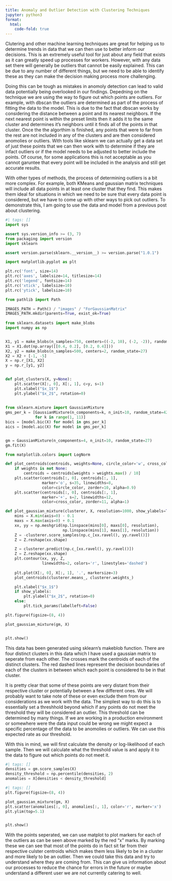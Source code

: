 ```yaml
---
title: Anomaly and Outlier Detection with Clustering Techniques
jupyter: python3
format: 
  html:
    code-fold: true
---
```


Clutering and other machine learning techniques are great for helping us to determine trends in data that we can then use to better inform our decisions. This is an extremely useful tool for just about any field that exists as it can greatly speed up processes for workers. However, with any data set there will generally be outliers that cannot be easily explained. This can be due to any number of different things, but we need to be able to identify these as they can make the decision making process more challenging.

Doing this can be tough as mistakes in anomoly detection can lead to valid data potentially being overlooked in our findings. Depedning on the technique we are using the way to figure out which points are outliers. For example, with dbscan the outliers are determined as part of the process of fitting the data to the model. This is due to the fact that dbscan works by considering the distance between a point and its nearest neighbors. If the next nearest point is within the preset limits then it adds it to the same cluster and determines it's neighbors until it finds all of the points in that cluster. Once the the algorthim is finished, any points that were to far from the rest are not included in any of the clusters and are then considered anomolies or outliers. With tools like sklearn we can actually get a data set of just these points that we can then work with to determine if they are infact outliers or if the model needs to be adjusted to better include the points. Of course, for some applications this is not acceptable as you cannot garuntee that every point will be included in the analysis and still get accurate results.

With other types of methods, the process of determining outliers is a bit more complex. For example, both KMeans and gaussian matrix techniques will include all data points in at least one cluster that they find. This makes them ideal for situations in which we need to be sure that every data point is considered, but we have to come up with other ways to pick out outliers. To demonstrate this, I am going to use the data and model from a previous post about clustering.

```python
#| tags: []
import sys

assert sys.version_info >= (3, 7)
from packaging import version
import sklearn

assert version.parse(sklearn.__version__) >= version.parse("1.0.1")

import matplotlib.pyplot as plt

plt.rc('font', size=14)
plt.rc('axes', labelsize=14, titlesize=14)
plt.rc('legend', fontsize=14)
plt.rc('xtick', labelsize=10)
plt.rc('ytick', labelsize=10)

from pathlib import Path

IMAGES_PATH = Path() / "images" / "ForGaussianMatrix"
IMAGES_PATH.mkdir(parents=True, exist_ok=True)
    
from sklearn.datasets import make_blobs
import numpy as np


X1, y1 = make_blobs(n_samples=750, centers=((-2, 10), (-2, -2)), random_state=27)
X1 = X1.dot(np.array([[0.4, 0.2], [0.2, 0.4]]))
X2, y2 = make_blobs(n_samples=500, centers=2, random_state=27)
X2 = X2 + [-1, -5]
X = np.r_[X1, X2]
y = np.r_[y1, y2]


def plot_clusters(X, y=None):
    plt.scatter(X[:, 0], X[:, 1], c=y, s=1)
    plt.xlabel("$x_1$")
    plt.ylabel("$x_2$", rotation=0)
    
    
from sklearn.mixture import GaussianMixture
gms_per_k = [GaussianMixture(n_components=k, n_init=10, random_state=42).fit(X)
             for k in range(1, 11)]
bics = [model.bic(X) for model in gms_per_k]
aics = [model.aic(X) for model in gms_per_k]


gm = GaussianMixture(n_components=4, n_init=10, random_state=27)
gm.fit(X)

from matplotlib.colors import LogNorm

def plot_centroids(centroids, weights=None, circle_color='w', cross_color='k'):
    if weights is not None:
        centroids = centroids[weights > weights.max() / 10]
    plt.scatter(centroids[:, 0], centroids[:, 1],
                marker='o', s=35, linewidths=8,
                color=circle_color, zorder=10, alpha=0.9)
    plt.scatter(centroids[:, 0], centroids[:, 1],
                marker='+', s=2, linewidths=12,
                color=cross_color, zorder=11, alpha=1)

def plot_gaussian_mixture(clusterer, X, resolution=1000, show_ylabels=True):
    mins = X.min(axis=0) - 0.1
    maxs = X.max(axis=0) + 0.1
    xx, yy = np.meshgrid(np.linspace(mins[0], maxs[0], resolution),
                         np.linspace(mins[1], maxs[1], resolution))
    Z = -clusterer.score_samples(np.c_[xx.ravel(), yy.ravel()])
    Z = Z.reshape(xx.shape)

    Z = clusterer.predict(np.c_[xx.ravel(), yy.ravel()])
    Z = Z.reshape(xx.shape)
    plt.contour(xx, yy, Z,
                linewidths=2, colors='r', linestyles='dashed')
    
    plt.plot(X[:, 0], X[:, 1], '.', markersize=3)
    plot_centroids(clusterer.means_, clusterer.weights_)

    plt.xlabel("$x_1$")
    if show_ylabels:
        plt.ylabel("$x_2$", rotation=0)
    else:
        plt.tick_params(labelleft=False)

plt.figure(figsize=(8, 4))

plot_gaussian_mixture(gm, X)


plt.show()
```

This data has been generated using sklearn's makeblob function. There are four distinct clusters in this data which I have used a gaussian matrix to seperate from each other. The crosses mark the centroids of each of the distinct clusters. The red dashed lines represent the decision boundaries of each of the clusters in between which each point is considered to be in that cluster.

It is pretty clear that some of these points are very distant from their respective cluster or potentially between a few different ones. We will probably want to take note of these or even exclude them from our considerations as we work with the data. The simplest way to do this is to essentially set a threshhold beyond which if any points do not meet the threshold they will be considered an outlier. This threshold can be determined by many things. If we are working in a production environment or somewhere were the data input could be wrong we might expect a specific percentage of the data to be anomolies or outliers. We can use this expected rate as our threshold.

With this in mind, we will first calculate the density or log-likelihood of each sample. Then we will calculate what the threshold value is and apply it to the data to figure out which points do not meet it.

```python
#| tags: []
densities = gm.score_samples(X)
density_threshold = np.percentile(densities, 2)
anomalies = X[densities < density_threshold]
```

```python
#| tags: []
plt.figure(figsize=(8, 4))

plot_gaussian_mixture(gm, X)
plt.scatter(anomalies[:, 0], anomalies[:, 1], color='r', marker='x')
plt.ylim(top=5.1)


plt.show()
```

With the points seperated, we can use matplot to plot markers for each of the outliers as can be seen above marked by the red "x" marks. By marking these we can see that most of the points do in fact sit far from their respective culster centroids which makes them less likely to be in a cluster and more likely to be an outlier. Then we could take this data and try to understand where they are coming from. This can give us information about our processes to reduce the chance for errors in the future or maybe understand a different user we are not currently catering to well.
